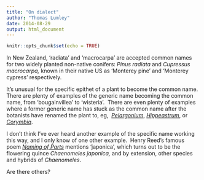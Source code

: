 ```yaml
---
title: "On dialect"
author: "Thomas Lumley"
date: 2014-08-29
output: html_document
---
```


```r
knitr::opts_chunk$set(echo = TRUE)
```

In New Zealand, 'radiata' and 'macrocarpa' are accepted common names for two widely planted non-native conifers: _Pinus radiata_ and _Cupressus macrocarpa,_ known in their native US as 'Monterey pine' and 'Monterey cypress' respectively.

It's unusual for the specific epithet of a plant to become the common name. There are plenty of examples of the generic name becoming the common name, from 'bougainvillea' to 'wisteria'.  There are even plenty of examples where a former generic name has stuck as the common name after the botanists have renamed the plant to, eg,  [_Pelargonium_](http://en.wikipedia.org/wiki/Pelargonium), [_Hippeastrum_](http://en.wikipedia.org/wiki/Hippeastrum), or [_Corymbia_](http://en.wikipedia.org/wiki/Corymbia). 

I don't think I've ever heard another example of the specific name working this way, and I only know of one other example.  Henry Reed's famous poem [_Naming of Parts_](http://www.solearabiantree.net/namingofparts/namingofparts.html) mentions 'japonica', which turns out to be the flowering quince _Chaenomeles japonica,_ and by extension, other species and hybrids of _Chaenomeles_. 

Are there others?